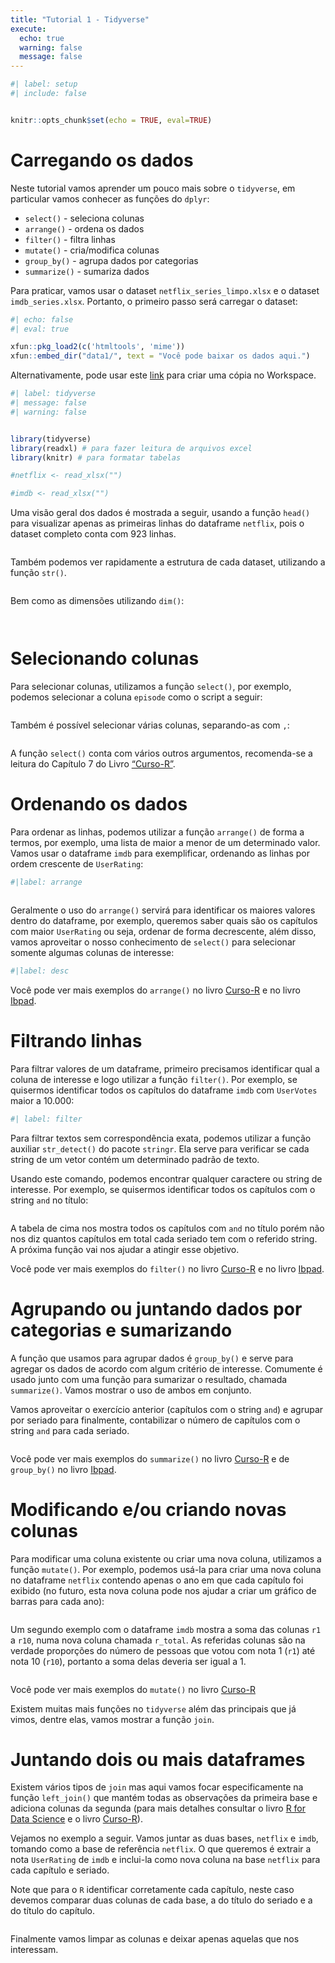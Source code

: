 ```yaml
---
title: "Tutorial 1 - Tidyverse"
execute: 
  echo: true
  warning: false
  message: false
---
```


```r
#| label: setup
#| include: false


knitr::opts_chunk$set(echo = TRUE, eval=TRUE)
```

# Carregando os dados

Neste tutorial vamos aprender um pouco mais sobre o `tidyverse`, em particular vamos conhecer as funções do `dplyr`:

-   `select()` - seleciona colunas
-   `arrange()` - ordena os dados
-   `filter()` - filtra linhas
-   `mutate()` - cria/modifica colunas
-   `group_by()` - agrupa dados por categorias
-   `summarize()` - sumariza dados

Para praticar, vamos usar o dataset `netflix_series_limpo.xlsx` e o dataset `imdb_series.xlsx`. Portanto, o primeiro passo será carregar o dataset:

```r
#| echo: false
#| eval: true

xfun::pkg_load2(c('htmltools', 'mime'))
xfun::embed_dir("data1/", text = "Você pode baixar os dados aqui.")

```

Alternativamente, pode usar este [link](https://app.datacamp.com/workspace/w/4e266048-592b-486a-8005-c79bd95f0446/) para criar uma cópia no Workspace.

```r
#| label: tidyverse
#| message: false
#| warning: false


library(tidyverse)
library(readxl) # para fazer leitura de arquivos excel
library(knitr) # para formatar tabelas

#netflix <- read_xlsx("")

#imdb <- read_xlsx("")
```

Uma visão geral dos dados é mostrada a seguir, usando a função `head()` para visualizar apenas as primeiras linhas do dataframe `netflix`, pois o dataset completo conta com 923 linhas.

```r



```

Também podemos ver rapidamente a estrutura de cada dataset, utilizando a função `str()`.

```r

```

Bem como as dimensões utilizando `dim()`:

```r

```

```r

```

# Selecionando colunas

Para selecionar colunas, utilizamos a função `select()`, por exemplo, podemos selecionar a coluna `episode` como o script a seguir:

```r


```

Também é possível selecionar várias colunas, separando-as com `,`:

```r




```

A função `select()` conta com vários outros argumentos, recomenda-se a leitura do Capítulo 7 do Livro ["Curso-R"](https://livro.curso-r.com/7-2-dplyr.html#selecionando-colunas).

# Ordenando os dados

Para ordenar as linhas, podemos utilizar a função `arrange()` de forma a termos, por exemplo, uma lista de maior a menor de um determinado valor. Vamos usar o dataframe `imdb` para exemplificar, ordenando as linhas por ordem crescente de `UserRating`:

```r
#|label: arrange



```

Geralmente o uso do `arrange()` servirá para identificar os maiores valores dentro do dataframe, por exemplo, queremos saber quais são os capítulos com maior `UserRating` ou seja, ordenar de forma decrescente, além disso, vamos aproveitar o nosso conhecimento de `select()` para selecionar somente algumas colunas de interesse:

```r
#|label: desc


```

Você pode ver mais exemplos do `arrange()` no livro [Curso-R](https://livro.curso-r.com/7-2-dplyr.html#ordenando-a-base) e no livro [Ibpad](https://cdr.ibpad.com.br/manipulando-os-dados.html#arrange).

# Filtrando linhas

Para filtrar valores de um dataframe, primeiro precisamos identificar qual a coluna de interesse e logo utilizar a função `filter()`. Por exemplo, se quisermos identificar todos os capítulos do dataframe `imdb` com `UserVotes` maior a 10.000:

```r
#| label: filter


```

Para filtrar textos sem correspondência exata, podemos utilizar a função auxiliar `str_detect()` do pacote `stringr`. Ela serve para verificar se cada string de um vetor contém um determinado padrão de texto.

Usando este comando, podemos encontrar qualquer caractere ou string de interesse. Por exemplo, se quisermos identificar todos os capítulos com o string `and` no título:

```r


```

A tabela de cima nos mostra todos os capítulos com `and` no título porém não nos diz quantos capítulos em total cada seriado tem com o referido string. A próxima função vai nos ajudar a atingir esse objetivo.

Você pode ver mais exemplos do `filter()` no livro [Curso-R](https://livro.curso-r.com/7-2-dplyr.html#filtrando-linhas) e no livro [Ibpad](https://cdr.ibpad.com.br/manipulando-os-dados.html#filter).

# Agrupando ou juntando dados por categorias e sumarizando

A função que usamos para agrupar dados é `group_by()` e serve para agregar os dados de acordo com algum critério de interesse. Comumente é usado junto com uma função para sumarizar o resultado, chamada `summarize()`. Vamos mostrar o uso de ambos em conjunto.

Vamos aproveitar o exercício anterior (capítulos com o string `and`) e agrupar por seriado para finalmente, contabilizar o número de capítulos com o string `and` para cada seriado.

```r


```

Você pode ver mais exemplos do `summarize()` no livro [Curso-R](https://livro.curso-r.com/7-2-dplyr.html#sumarizando-a-base) e de `group_by()` no livro [Ibpad](https://cdr.ibpad.com.br/manipulando-os-dados.html#group-by-e-summarise).

# Modificando e/ou criando novas colunas

Para modificar uma coluna existente ou criar uma nova coluna, utilizamos a função `mutate()`. Por exemplo, podemos usá-la para criar uma nova coluna no dataframe `netflix` contendo apenas o ano em que cada capítulo foi exibido (no futuro, esta nova coluna pode nos ajudar a criar um gráfico de barras para cada ano):

```r


```

Um segundo exemplo com o dataframe `imdb` mostra a soma das colunas `r1` a `r10`, numa nova coluna chamada `r_total`. As referidas colunas são na verdade proporções do número de pessoas que votou com nota 1 (`r1`) até nota 10 (`r10`), portanto a soma delas deveria ser igual a $1$.

```r


```

Você pode ver mais exemplos do `mutate()` no livro [Curso-R](https://livro.curso-r.com/7-2-dplyr.html#modificando-e-criando-novas-colunas)

Existem muitas mais funções no `tidyverse` além das principais que já vimos, dentre elas, vamos mostrar a função `join`.

# Juntando dois ou mais dataframes

Existem vários tipos de `join` mas aqui vamos focar especificamente na função `left_join()` que mantém todas as observações da primeira base e adiciona colunas da segunda (para mais detalhes consultar o livro [R for Data Science](https://r4ds.had.co.nz/relational-data.html#mutating-joins) e o livro [Curso-R](https://livro.curso-r.com/7-2-dplyr.html#juntando-duas-bases)).

Vejamos no exemplo a seguir. Vamos juntar as duas bases, `netflix` e `imdb`, tomando como a base de referência `netflix`. O que queremos é extrair a nota `UserRating` de `imdb` e inclui-la como nova coluna na base `netflix` para cada capítulo e seriado.

Note que para o `R` identificar corretamente cada capítulo, neste caso devemos comparar duas colunas de cada base, a do título do seriado e a do título do capítulo.

```r


```

Finalmente vamos limpar as colunas e deixar apenas aquelas que nos interessam.

```r



```
